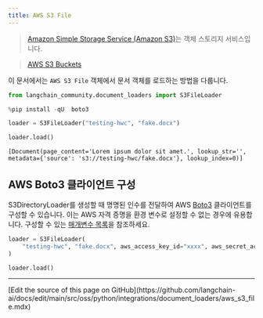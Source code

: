 ```yaml
---
title: AWS S3 File
---
```


>[Amazon Simple Storage Service (Amazon S3)](https://docs.aws.amazon.com/AmazonS3/latest/userguide/using-folders.html)는 객체 스토리지 서비스입니다.

>[AWS S3 Buckets](https://docs.aws.amazon.com/AmazonS3/latest/userguide/UsingBucket.html)

이 문서에서는 `AWS S3 File` 객체에서 문서 객체를 로드하는 방법을 다룹니다.

```python
from langchain_community.document_loaders import S3FileLoader
```

```python
%pip install -qU  boto3
```

```python
loader = S3FileLoader("testing-hwc", "fake.docx")
```

```python
loader.load()
```

```output
[Document(page_content='Lorem ipsum dolor sit amet.', lookup_str='', metadata={'source': 's3://testing-hwc/fake.docx'}, lookup_index=0)]
```

## AWS Boto3 클라이언트 구성

S3DirectoryLoader를 생성할 때 명명된 인수를 전달하여 AWS [Boto3](https://boto3.amazonaws.com/v1/documentation/api/latest/index.html) 클라이언트를 구성할 수 있습니다.
이는 AWS 자격 증명을 환경 변수로 설정할 수 없는 경우에 유용합니다.
구성할 수 있는 [매개변수 목록](https://boto3.amazonaws.com/v1/documentation/api/latest/reference/core/session.html#boto3.session.Session)을 참조하세요.

```python
loader = S3FileLoader(
    "testing-hwc", "fake.docx", aws_access_key_id="xxxx", aws_secret_access_key="yyyy"
)
```

```python
loader.load()
```

---

<Callout icon="pen-to-square" iconType="regular">
  [Edit the source of this page on GitHub](https://github.com/langchain-ai/docs/edit/main/src/oss/python/integrations/document_loaders/aws_s3_file.mdx)
</Callout>
